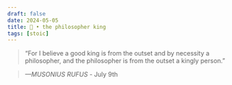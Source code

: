 ```yaml
---
draft: false 
date: 2024-05-05
title: 🗿 • the philosopher king
tags: [stoic]
---
```


>  “For I believe a good king is from the outset and by necessity a philosopher, and the philosopher is from the outset a kingly person.”

> *—MUSONIUS RUFUS* - July 9th